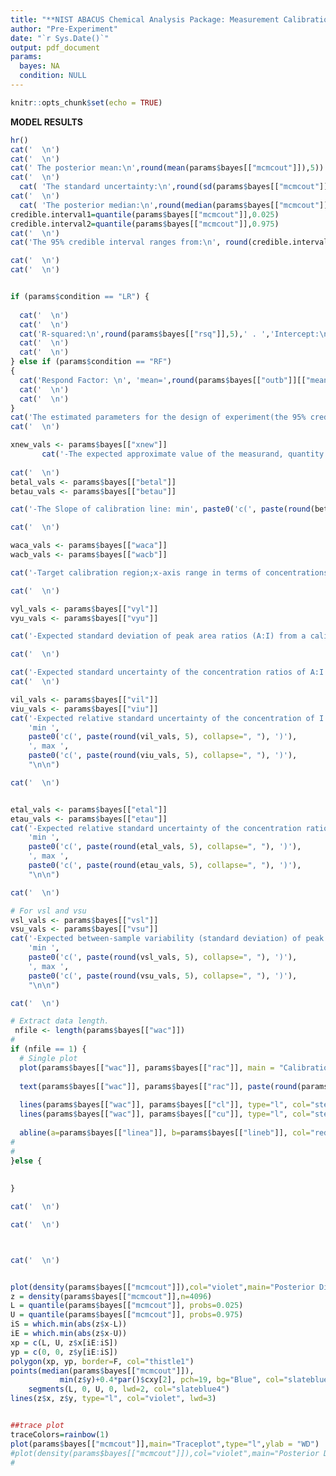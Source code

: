 ---
title: "**NIST ABACUS Chemical Analysis Package: Measurement Calibration**"
author: "Pre-Experiment"
date: "`r Sys.Date()`"
output: pdf_document
params:
  bayes: NA
  condition: NULL
---

```{r setup, include=FALSE}
knitr::opts_chunk$set(echo = TRUE)


```

**MODEL RESULTS**

```{r,echo=FALSE,comment=NA,message=FALSE,results='asis'}
hr()
cat('  \n')
cat('  \n')
cat(' The posterior mean:\n',round(mean(params$bayes[["mcmcout"]]),5))
cat('  \n')
  cat( 'The standard uncertainty:\n',round(sd(params$bayes[["mcmcout"]]),5))
cat('  \n')
  cat( 'The posterior median:\n',round(median(params$bayes[["mcmcout"]]),5))
credible.interval1=quantile(params$bayes[["mcmcout"]],0.025)
credible.interval2=quantile(params$bayes[["mcmcout"]],0.975)
cat('  \n')
cat('The 95% credible interval ranges from:\n', round(credible.interval1,5),'to',round(credible.interval2,5))

cat('  \n')
cat('  \n')


if (params$condition == "LR") {
  
  cat('  \n')
  cat('  \n')
  cat('R-squared:\n',round(params$bayes[["rsq"]],5),' . ','Intercept:\n','mean=',round(params$bayes[["outa"]][["mean"]],5),',','sd= ',round(params$bayes[["outa"]][["sd"]],5),'.','Slope:\n','mean=',round(params$bayes[["outb"]][["mean"]],5),',','sd= ',round(params$bayes[["outb"]][["sd"]],5))      
  cat('  \n')
  cat('  \n')
} else if (params$condition == "RF") 
{
  cat('Respond Factor: \n', 'mean=',round(params$bayes[["outb"]][["mean"]],5),',','sd= ',round(params$bayes[["outb"]][["sd"]],5))
  cat('  \n')
  cat('  \n')
}
cat('The estimated parameters for the design of experiment(the 95% credible interval):')
cat('  \n')

xnew_vals <- params$bayes[["xnew"]]
       cat('-The expected approximate value of the measurand, quantity of A:',              paste(round(xnew_vals, 5), collapse=", "), "\n")
       
cat('  \n')
betal_vals <- params$bayes[["betal"]]
betau_vals <- params$bayes[["betau"]]

cat('-The Slope of calibration line: min', paste0('c(', paste(round(betal_vals, 5), collapse=", "), ')'), ', max', paste0('c(', paste(round(betau_vals, 5), collapse=", "), ')'), "\n")

cat('  \n')

waca_vals <- params$bayes[["waca"]]
wacb_vals <- params$bayes[["wacb"]]

cat('-Target calibration region;x-axis range in terms of concentrations of A:I in the calibration solutions:', 'min', paste0('c(', paste(round(waca_vals, 5), collapse=", "), ')'), ', max', paste0('c(', paste(round(wacb_vals, 5), collapse=", "), ')'), "\n")

cat('  \n')

vyl_vals <- params$bayes[["vyl"]]
vyu_vals <- params$bayes[["vyu"]]

cat('-Expected standard deviation of peak area ratios (A:I) from a calibration solution; (uy):\n', 'min', paste0('c(', paste(round(vyl_vals, 5), collapse=", "), ')'), ', max', paste0('c(', paste(round(vyu_vals, 5), collapse=", "), ')'), "\n")

cat('  \n')

cat('-Expected standard uncertainty of the concentration ratios of A:I in the calibration experiment; (ux):\n', 'user input')
cat('  \n')

vil_vals <- params$bayes[["vil"]]
viu_vals <- params$bayes[["viu"]]
cat('-Expected relative standard uncertainty of the concentration of I in samples measured for the quantitation experiment; (ui):\n', 
    'min ', 
    paste0('c(', paste(round(vil_vals, 5), collapse=", "), ')'), 
    ', max ', 
    paste0('c(', paste(round(viu_vals, 5), collapse=", "), ')'), 
    "\n\n")

cat('  \n')


etal_vals <- params$bayes[["etal"]]
etau_vals <- params$bayes[["etau"]]
cat('-Expected relative standard uncertainty of the concentration ratios of A:I in the calibration experiment (rux):\n', 
    'min ', 
    paste0('c(', paste(round(etal_vals, 5), collapse=", "), ')'), 
    ', max ', 
    paste0('c(', paste(round(etau_vals, 5), collapse=", "), ')'), 
    "\n\n")

cat('  \n')

# For vsl and vsu
vsl_vals <- params$bayes[["vsl"]]
vsu_vals <- params$bayes[["vsu"]]
cat('-Expected between-sample variability (standard deviation) of peak area ratios (A:I) from the quantitation experiment(us):\n', 
    'min ', 
    paste0('c(', paste(round(vsl_vals, 5), collapse=", "), ')'), 
    ', max ', 
    paste0('c(', paste(round(vsu_vals, 5), collapse=", "), ')'), 
    "\n\n")

cat('  \n')

# Extract data length.
 nfile <- length(params$bayes[["wac"]])
# 
if (nfile == 1) {
  # Single plot
  plot(params$bayes[["wac"]], params$bayes[["rac"]], main = "Calibration Plot", pch=19, col=c("forestgreen", "tomato"), xlab="Wac", ylab="Rac")
  
  text(params$bayes[["wac"]], params$bayes[["rac"]], paste(round(params$bayes[["wac"]], 2), round(params$bayes[["rac"]], 2), sep=", "), cex=0.8)
  
  lines(params$bayes[["wac"]], params$bayes[["cl"]], type="l", col="steelblue", lty="dashed")
  lines(params$bayes[["wac"]], params$bayes[["cu"]], type="l", col="steelblue", lty="dashed")
  
  abline(a=params$bayes[["linea"]], b=params$bayes[["lineb"]], col="red")
# 
#
}else {
  
  
}

cat('  \n')

cat('  \n')



cat('  \n')


plot(density(params$bayes[["mcmcout"]]),col="violet",main="Posterior Distribution",xlab = "WD",lwd=3)
z = density(params$bayes[["mcmcout"]],n=4096)
L = quantile(params$bayes[["mcmcout"]], probs=0.025)
U = quantile(params$bayes[["mcmcout"]], probs=0.975)
iS = which.min(abs(z$x-L))
iE = which.min(abs(z$x-U))
xp = c(L, U, z$x[iE:iS])
yp = c(0, 0, z$y[iE:iS])
polygon(xp, yp, border=F, col="thistle1")
points(median(params$bayes[["mcmcout"]]),
           min(z$y)+0.4*par()$cxy[2], pch=19, bg="Blue", col="slateblue4")
    segments(L, 0, U, 0, lwd=2, col="slateblue4")
lines(z$x, z$y, type="l", col="violet", lwd=3)


##trace plot
traceColors=rainbow(1)
plot(params$bayes[["mcmcout"]],main="Traceplot",type="l",ylab = "WD")
#plot(density(params$bayes[["mcmcout"]]),col="violet",main="Posterior Distribution",xlab = "WD",lwd=3)
#   

```
 
 
 
 
 

